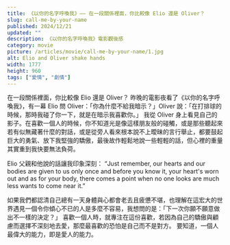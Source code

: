 ```yaml
---
title: 《以你的名字呼喚我》—— 在一段關係裡面，你比較像 Elio 還是 Oliver？
slug: call-me-by-your-name
published: 2024/12/21
updated: ""
description: 《以你的名字呼喚我》電影觀後感
category: movie
picture: /articles/movie/call-me-by-your-name/1.jpg
alt: Elio and Oliver shake hands
width: 1777
height: 960
tags: ["愛情", "劇情"]
---
```


在一段關係裡面，你比較像 Elio 還是 Oliver？
昨晚的電影夜看了《以你的名字呼喚我》，有一幕 Elio 問 Oliver：「你為什麼不給我暗示？」Oliver 說：「在打排球的時候，那時我碰了你一下，就是在暗示我喜歡你。」
我從 Oliver 身上看見自己的影子。在喜歡一個人的時候，你不知道光是像這樣朋友般的碰觸，或是那些聽起來若有似無藏著什麼的對話，或是從旁人看來根本說不上曖昧的言行舉止，都要鼓起巨大的勇氣、放下我堅強的驕傲，最後故作輕鬆地說一些輕輕的話，但心裡的重量其實重到我快要無法負荷。

Elio 父親和他說的話讓我印象深刻： “Just remember, our hearts and our bodies are given to us only once and before you know it, your heart's worn out and as for your body, there comes a point when no one looks are much less wants to come near it.”

<BlogInsertImage
  src="/articles/movie/call-me-by-your-name/2.jpg"
  alt="sad Oliver"
/>

如果我們都認清自己總有一天身體與心都會老去且疲憊不堪，也理解在這宏大的世界遇見一個令你傾心不已的人是多麼不容易，我想問的是：「下一次你願不願意做出不一樣的決定？」
喜歡一個人時，就專注在這份喜歡，若因為自己的驕傲與顧慮而選擇不深刻地去愛，那麼最喜歡的恐怕是自己而不是對方。
要知道，一個人最偉大的能力，即是愛人的能力。
